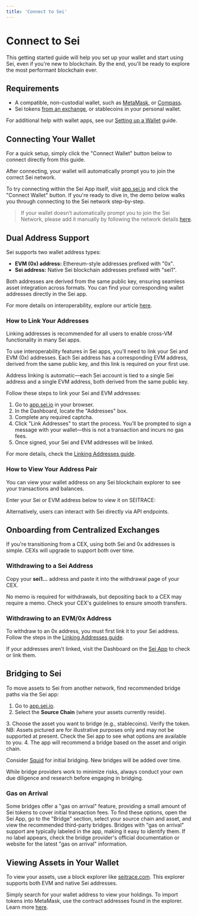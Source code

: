 ```yaml
---
title: 'Connect to Sei'
---
```



# Connect to Sei

This getting started guide will help you set up your wallet and start using Sei, even if you're new to blockchain. By the end, you'll be ready to explore the most performant blockchain ever.

## Requirements

- A compatible, non-custodial wallet, such as [MetaMask](https://metamask.io/), or [Compass](https://compasswallet.io/).
- Sei tokens [from an exchange](/learn/getting-tokens), or stablecoins in your personal wallet.

For additional help with wallet apps, see our [Setting up a Wallet](/learn/wallet-setup) guide.

## Connecting Your Wallet

For a quick setup, simply click the "Connect Wallet" button below to connect directly from this guide.

<EvmWalletConnect />

After connecting, your wallet will automatically prompt you to join the correct Sei network.

To try connecting within the Sei App itself, visit [app.sei.io](https://app.sei.io) and click the "Connect Wallet" button. If you're ready to dive in, the demo below walks you through connecting to the Sei network step-by-step.
> If your wallet doesn’t automatically prompt you to join the Sei Network, please add it manually by following the network details [here](/user-guides/wallet-setup).

## Dual Address Support

Sei supports two wallet address types:

- **EVM (0x) address:** Ethereum-style addresses prefixed with "0x".
- **Sei address:** Native Sei blockchain addresses prefixed with "sei1".

Both addresses are derived from the same public key, ensuring seamless asset integration across formats.
You can find your corresponding wallet addresses directly in the Sei app.

For more details on interoperability, explore our article [here](https://blog.sei.io/sei-v2-interoperability/).

### How to Link Your Addresses

<Callout emoji="💡">
    Linking addresses is recommended for all users to enable cross-VM functionality in many Sei apps.
</Callout>

To use interoperability features in Sei apps, you’ll need to link your Sei and EVM (0x) addresses. Each Sei address has a corresponding EVM address, derived from the same public key, and this link is required on your first use.

<Callout type="warning">
  Address linking is automatic—each Sei account is tied to a single Sei address and a single EVM address, both derived from the same public key.
</Callout>

Follow these steps to link your Sei and EVM addresses:

1. Go to [app.sei.io](https://app.sei.io) in your browser.
2. In the Dashboard, locate the "Addresses" box.
3. Complete any required captcha.
4. Click "Link Addresses" to start the process. You’ll be prompted to sign a message with your wallet—this is not a transaction and incurs no gas fees.
5. Once signed, your Sei and EVM addresses will be linked.

For more details, check the [Linking Addresses guide](/learn/linking-addresses).

### How to View Your Address Pair

You can view your wallet address on any Sei blockchain explorer to see your transactions and balances.

Enter your Sei or EVM address below to view it on SEITRACE:

<SeiTraceSearch />

Alternatively, users can interact with Sei directly via API endpoints.

## Onboarding from Centralized Exchanges

If you're transitioning from a CEX, using both Sei and 0x addresses is simple. CEXs will upgrade to support both over time.

### Withdrawing to a Sei Address

Copy your **sei1...** address and paste it into the withdrawal page of your CEX.

<ImageWithCaption img={cexWithdrawImage} alt="Withdraw Sei from Cex"/>

<Callout type="warning">
    No memo is required for withdrawals, but depositing back to a CEX may require a memo. Check your CEX's guidelines to ensure smooth transfers.
</Callout>

### Withdrawing to an EVM/0x Address

To withdraw to an 0x address, you must first link it to your Sei address. Follow the steps in the [Linking Addresses guide](/user-guides/linking-addresses).

If your addresses aren't linked, visit the Dashboard on the [Sei App](https://app.sei.io) to check or link them.

## Bridging to Sei

To move assets to Sei from another network, find recommended bridge paths via the Sei app:

1. Go to [app.sei.io](https://app.sei.io).
2. Select the **Source Chain** (where your assets currently reside).
<ImageWithCaption img={sourceChainDropdownImage} alt="Select a source chain"/>
3. Choose the asset you want to bridge (e.g., stablecoins). Verify the token. 
<Callout emoji="⚠️">
    NB: Assets pictured are for illustrative purposes only and may not be supported at present. 
    Check the Sei app to see what options are available to you.
</Callout>
<ImageWithCaption img={selectAssetImage} alt="Select an asset"/>
4. The app will recommend a bridge based on the asset and origin chain.

Consider [Squid](https://www.squidrouter.com/) for initial bridging. New bridges will be added over time.

<Callout type="info" emoji="ℹ️">
    While bridge providers work to minimize risks, always conduct your own due diligence and research before 
    engaging in bridging.
</Callout>

### Gas on Arrival

Some bridges offer a "gas on arrival" feature, providing a small amount of Sei tokens to cover initial transaction fees. To find these options, open the Sei App, go to the "Bridge" section, select your source chain and asset, and view the recommended third-party bridges. Bridges with "gas on arrival" support are typically labeled in the app, making it easy to identify them. If no label appears, check the bridge provider's official documentation or website for the latest "gas on arrival" information.

## Viewing Assets in Your Wallet

To view your assets, use a block explorer like [seitrace.com](https://www.seitrace.com). 
This explorer supports both EVM and native Sei addresses.

Simply search for your wallet address to view your holdings. To import tokens into MetaMask, use the contract addresses found in the explorer. Learn more [here](https://support.metamask.io/managing-my-tokens/custom-tokens/how-to-display-tokens-in-metamask/).
